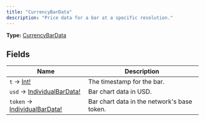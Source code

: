```yaml
---
title: "CurrencyBarData"
description: "Price data for a bar at a specific resolution."
---
```


**Type:** [CurrencyBarData](/api-reference/types/currencybardata)

## Fields

| Name | Description |
|------|-------------|
| `t` → [Int!](/api-reference/types/int) | The timestamp for the bar. |
| `usd` → [IndividualBarData!](/api-reference/types/individualbardata) | Bar chart data in USD. |
| `token` → [IndividualBarData!](/api-reference/types/individualbardata) | Bar chart data in the network&#39;s base token. |

